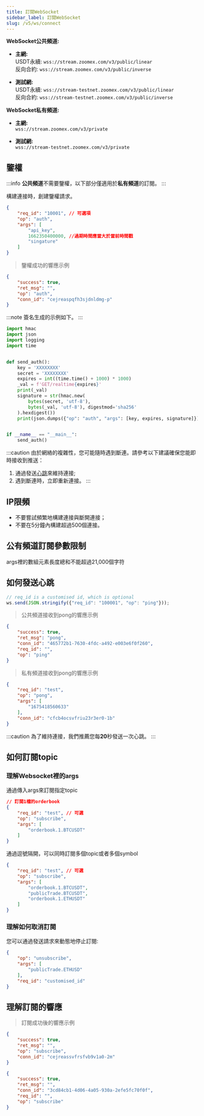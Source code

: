 ```yaml
---
title: 訂閱WebSocket
sidebar_label: 訂閱WebSocket
slug: /v5/ws/connect
---
```


**WebSocket公共頻道:**

- **主網:**<br/>
USDT永續: `wss://stream.zoomex.com/v3/public/linear`<br/>
反向合約: `wss://stream.zoomex.com/v3/public/inverse`<br/>

- **測試網:**<br/>
USDT永續: `wss://stream-testnet.zoomex.com/v3/public/linear`<br/>
反向合約: `wss://stream-testnet.zoomex.com/v3/public/inverse`<br/>

**WebSocket私有頻道:**
- **主網:**<br/>
`wss://stream.zoomex.com/v3/private`

- **測試網:**<br/>
`wss://stream-testnet.zoomex.com/v3/private`

## 鑒權
:::info
<b>公共頻道</b>不需要鑒權，以下部分僅適用於<b>私有頻道</b>的訂閱。
:::

<p>構建連接時，創建鑒權請求。</p>

```json
{
    "req_id": "10001", // 可選項
    "op": "auth",
    "args": [
        "api_key",
        1662350400000, //過期時間應當大於當前時間戳
        "singature"
    ]
}
```

> 鑒權成功的響應示例

```json
{
    "success": true,
    "ret_msg": "",
    "op": "auth",
    "conn_id": "cejreaspqfh3sjdnldmg-p"
}
```

:::note
簽名生成的示例如下。
:::
```python
import hmac
import json
import logging
import time


def send_auth():
    key = 'XXXXXXXX'
    secret = 'XXXXXXXX'
    expires = int((time.time() + 1000) * 1000)
    _val = f'GET/realtime{expires}'
    print(_val)
    signature = str(hmac.new(
        bytes(secret, 'utf-8'),
        bytes(_val, 'utf-8'), digestmod='sha256'
    ).hexdigest())
    print(json.dumps({"op": "auth", "args": [key, expires, signature]}))


if __name__ == "__main__":
    send_auth()
```

:::caution
由於網絡的複雜性，您可能隨時遇到斷連。請參考以下建議確保您能即時接收到推送：
1. 通過發送[心跳](connect#如何發送心跳)來維持連接;
2. 遇到斷連時，立即重新連接。
:::

## IP限頻
* 不要嘗試頻繁地構建連接與斷開連接；
* 不要在5分鐘內構建超過500個連接。

## 公有頻道訂閱參數限制
args裡的數組元素長度總和不能超過21,000個字符

## 如何發送心跳

```javascript
// req_id is a customised id, which is optional
ws.send(JSON.stringify({"req_id": "100001", "op": "ping"}));
```

> 公共頻道接收到pong的響應示例

```json
{
    "success": true,
    "ret_msg": "pong",
    "conn_id": "465772b1-7630-4fdc-a492-e003e6f0f260",
    "req_id": "",
    "op": "ping"
}
```

> 私有頻道接收到pong的響應示例

```json
{
    "req_id": "test",
    "op": "pong",
    "args": [
        "1675418560633"
    ],
    "conn_id": "cfcb4ocsvfriu23r3er0-1b"
}
```

:::caution
為了維持連接，我們推薦您每<b>20</b>秒發送一次心跳。
:::

## 如何訂閱topic
### 理解Websocket裡的args

通過傳入args來訂閱指定topic

```json
// 訂閱1檔的orderbook
{
    "req_id": "test", // 可選
    "op": "subscribe",
    "args": [
        "orderbook.1.BTCUSDT"
    ]
}
```

通過逗號隔開，可以同時訂閱多個topic或者多個symbol

```json
{
    "req_id": "test", // 可選
    "op": "subscribe",
    "args": [
        "orderbook.1.BTCUSDT",
        "publicTrade.BTCUSDT",
        "orderbook.1.ETHUSDT"
    ]
}
```

### 理解如何取消訂閱

您可以通過發送請求來動態地停止訂閱:

```json
{
    "op": "unsubscribe",
    "args": [
        "publicTrade.ETHUSD"
    ],
    "req_id": "customised_id"
}
```

## 理解訂閱的響應
> 訂閱成功後的響應示例

<Tabs>
<TabItem value="private" label="私有頻道">

```json
{
    "success": true,
    "ret_msg": "",
    "op": "subscribe",
    "conn_id": "cejreassvfrsfvb9v1a0-2m"
}
```

</TabItem>

<TabItem value="public-future" label="公有期貨">

```json
{
    "success": true,
    "ret_msg": "",
    "conn_id": "3cd84cb1-4d06-4a05-930a-2efe5fc70f0f",
    "req_id": "",
    "op": "subscribe"
}
```

</TabItem>

</Tabs>